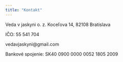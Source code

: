 ```yaml
---
title: "Kontakt"
---
```



Veda v jaskyni o. z.
Koceľova 14, 82108
Bratislava

IČO: 55 541 704

vedavjaskyni@gmail.com

Bankové spojenie:
SK40 0900 0000 0052 1805 2009

